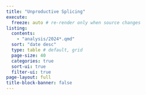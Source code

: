 ```yaml
---
title: "Unproductive Splicing"
execute:
  freeze: auto # re-render only when source changes
listing:
  contents:
    - "analysis/2024*.qmd"
  sort: "date desc"
  type: table # default, grid
  page-size: 40
  categories: true
  sort-ui: true
  filter-ui: true
page-layout: full
title-block-banner: false
---
```


